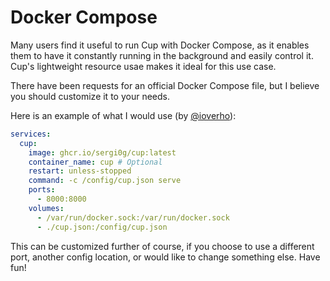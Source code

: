 # Docker Compose

Many users find it useful to run Cup with Docker Compose, as it enables them to have it constantly running in the background and easily control it. Cup's lightweight resource usae makes it ideal for this use case.

There have been requests for an official Docker Compose file, but I believe you should customize it to your needs.

Here is an example of what I would use (by [@ioverho](https://github.com/ioverho)):

```yaml
services:
  cup:
    image: ghcr.io/sergi0g/cup:latest
    container_name: cup # Optional
    restart: unless-stopped
    command: -c /config/cup.json serve
    ports:
      - 8000:8000
    volumes:
      - /var/run/docker.sock:/var/run/docker.sock
      - ./cup.json:/config/cup.json
```

This can be customized further of course, if you choose to use a different port, another config location, or would like to change something else. Have fun!